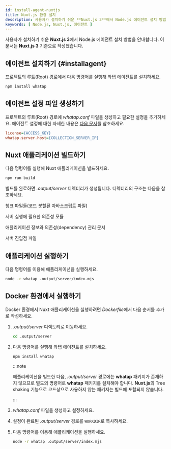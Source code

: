 ```yaml
---
id: install-agent-nuxtjs
title: Nuxt.js 환경 설치
description: 사용자가 설치하기 쉬운 **Nuxt.js 3**에서 Node.js 에이전트 설치 방법을 안내합니다.
keywords: [ Node.js, Nuxt.js, 에이전트 ]
---
```


사용자가 설치하기 쉬운 **Nuxt.js 3**에서 Node.js 에이전트 설치 방법을 안내합니다. 이 문서는 **Nuxt.js 3** 기준으로 작성했습니다.

<Steps>

## 에이전트 설치하기 {#installagent}

프로젝트의 루트(Root) 경로에서 다음 명령어를 실행해 와탭 에이전트를 설치하세요.

```bash title="BASH"
npm install whatap
```

## 에이전트 설정 파일 생성하기

프로젝트의 루트(Root) 경로에 *whatap.conf* 파일을 생성하고 필요한 설정을 추가하세요. 에이전트 설정에 대한 자세한 내용은 [다음 문서](set-agent)를 참조하세요.

```ini title='whatap.conf'
license={ACCESS_KEY}
whatap.server.host={COLLECTION_SERVER_IP}
```

## Nuxt 애플리케이션 빌드하기

다음 명령어를 실행해 Nuxt 애플리케이션을 빌드하세요.

```bash title="BASH"
npm run build
```

빌드를 완료하면 *.output/server* 디렉터리가 생성됩니다. 디렉터리의 구조는 다음을 참조하세요.

<Filetree name=".output/server/" open>

<FiletreeItem name="chunks/" type="folder">청크 파일들(코드 분할된 자바스크립트 파일)</FiletreeItem>

<FiletreeItem name="node_modules/" type="folder">서버 실행에 필요한 의존성 모듈</FiletreeItem>

<FiletreeItem name="package.json" type="file">애플리케이션 정보와 의존성(dependency) 관리 문서</FiletreeItem>

<FiletreeItem name="index.mjs" type="file">서버 진입점 파일</FiletreeItem>

</Filetree>


## 애플리케이션 실행하기

다음 명령어를 이용해 애플리케이션을 실행하세요.

```bash title="BASH"
node -r whatap .output/server/index.mjs
```

</Steps>

## Docker 환경에서 실행하기

Docker 환경에서 Nuxt 애플리케이션을 실행하려면 *Dockerfile*에서 다음 순서를 추가로 작성하세요.

1. *.output/server* 디렉토리로 이동하세요.

    ```bash title="BASH"
    cd .output/server
    ```

1. 다음 명령어를 실행해 와탭 에이전트를 설치하세요.

    ```bash title="BASH"
    npm install whatap
    ```

    :::note

    애플리케이션을 빌드한 다음, *.output/server* 경로에는 **whatap** 패키지가 존재하지 않으므로 별도의 명령어로 **whatap** 패키지를 설치해야 합니다. **Nuxt.js**의 Tree shaking 기능으로 코드상으로 사용하지 않는 패키지는 빌드에 포함되지 않습니다.

    :::

1. *whatap.conf* 파일을 생성하고 설정하세요.

1. 설정이 완료된 *.output/server* 경로를 `WORKDIR`로 복사하세요.

1. 다음 명령어를 이용해 애플리케이션을 실행하세요.

    ```bash title="BASH"
    node -r whatap .output/server/index.mjs
    ```


<NextSteps />